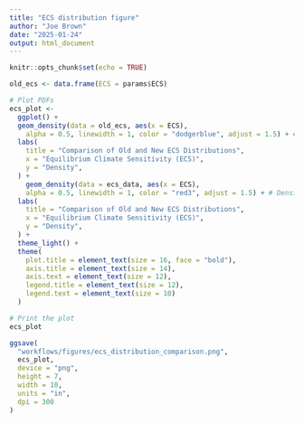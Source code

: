 ```yaml
---
title: "ECS distribution figure"
author: "Joe Brown"
date: "2025-01-24"
output: html_document
---
```


```r
knitr::opts_chunk$set(echo = TRUE)
```

```r
old_ecs <- data.frame(ECS = params$ECS)

# Plot PDFs
ecs_plot <- 
  ggplot() +
  geom_density(data = old_ecs, aes(x = ECS),
    alpha = 0.5, linewidth = 1, color = "dodgerblue", adjust = 1.5) + # Density plots
  labs(
    title = "Comparison of Old and New ECS Distributions",
    x = "Equilibrium Climate Sensitivity (ECS)",
    y = "Density",
  ) +
    geom_density(data = ecs_data, aes(x = ECS),
    alpha = 0.5, linewidth = 1, color = "red3", adjust = 1.5) + # Density plots
  labs(
    title = "Comparison of Old and New ECS Distributions",
    x = "Equilibrium Climate Sensitivity (ECS)",
    y = "Density",
  ) +
  theme_light() +
  theme(
    plot.title = element_text(size = 16, face = "bold"),
    axis.title = element_text(size = 14),
    axis.text = element_text(size = 12),
    legend.title = element_text(size = 12),
    legend.text = element_text(size = 10)
  )

# Print the plot
ecs_plot

ggsave(
  "workflows/figures/ecs_distribution_comparison.png", 
  ecs_plot, 
  device = "png", 
  height = 7, 
  width = 10, 
  units = "in", 
  dpi = 300
)
```

